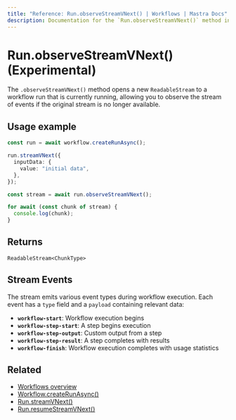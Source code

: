 ```yaml
---
title: "Reference: Run.observeStreamVNext() | Workflows | Mastra Docs"
description: Documentation for the `Run.observeStreamVNext()` method in workflows, which enables reopening the stream of an already active workflow run.
---
```


# Run.observeStreamVNext() (Experimental)

The `.observeStreamVNext()` method opens a new `ReadableStream` to a workflow run that is currently running, allowing you to observe the stream of events if the original stream is no longer available.

## Usage example

```typescript showLineNumbers copy
const run = await workflow.createRunAsync();

run.streamVNext({
  inputData: {
    value: "initial data",
  },
});

const stream = await run.observeStreamVNext();

for await (const chunk of stream) {
  console.log(chunk);
}
```

## Returns

`ReadableStream<ChunkType>`

## Stream Events

The stream emits various event types during workflow execution. Each event has a `type` field and a `payload` containing relevant data:

- **`workflow-start`**: Workflow execution begins
- **`workflow-step-start`**: A step begins execution
- **`workflow-step-output`**: Custom output from a step
- **`workflow-step-result`**: A step completes with results
- **`workflow-finish`**: Workflow execution completes with usage statistics

## Related

- [Workflows overview](../../../docs/workflows/overview.mdx#run-workflow)
- [Workflow.createRunAsync()](../../../reference/workflows/workflow-methods/create-run.mdx)
- [Run.streamVNext()](./streamVNext.mdx)
- [Run.resumeStreamVNext()](./resumeStreamVNext.mdx)
